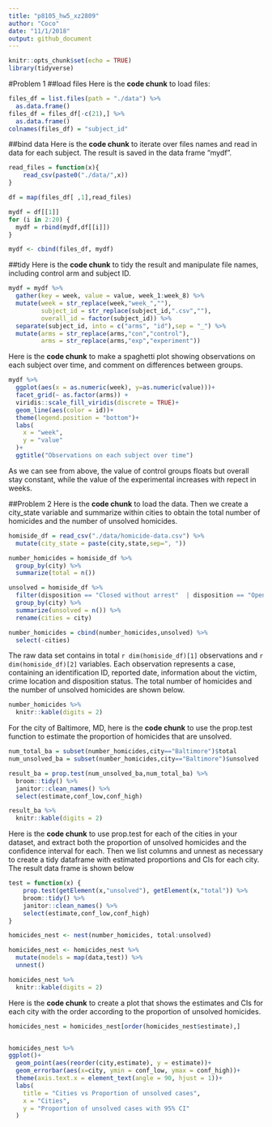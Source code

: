 ```yaml
---
title: "p8105_hw5_xz2809"
author: "Coco"
date: "11/1/2018"
output: github_document
---
```


```r
knitr::opts_chunk$set(echo = TRUE)
library(tidyverse)
```

#Problem 1
##load files 
Here is the **code chunk** to load files: 
```r
files_df = list.files(path = "./data") %>% 
  as.data.frame() 
files_df = files_df[-c(21),] %>% 
  as.data.frame()
colnames(files_df) = "subject_id"
```

##bind data
Here is the **code chunk** to iterate over files names and read in data for each subject. The result is saved in the data frame "mydf". 

```r
read_files = function(x){
    read_csv(paste0("./data/",x))
}

df = map(files_df[ ,1],read_files)

mydf = df[[1]]
for (i in 2:20) {
  mydf = rbind(mydf,df[[i]])
}

mydf <- cbind(files_df, mydf) 
```

##tidy
Here is the **code chunk** to tidy the result and manipulate file names, including control arm and subject ID. 

```r
mydf = mydf %>% 
  gather(key = week, value = value, week_1:week_8) %>% 
  mutate(week = str_replace(week,"week_",""),
         subject_id = str_replace(subject_id,".csv",""),
         overall_id = factor(subject_id)) %>% 
  separate(subject_id, into = c("arms", "id"),sep = "_") %>% 
  mutate(arms = str_replace(arms,"con","control"),
         arms = str_replace(arms,"exp","experiment"))
```
Here is the **code chunk** to make a spaghetti plot showing observations on each subject over time, and comment on differences between groups.

```r
mydf %>% 
  ggplot(aes(x = as.numeric(week), y=as.numeric(value)))+
  facet_grid(~ as.factor(arms)) + 
  viridis::scale_fill_viridis(discrete = TRUE)+
  geom_line(aes(color = id))+
  theme(legend.position = "bottom")+
  labs(
    x = "week",
    y = "value"
  )+
  ggtitle("Observations on each subject over time")
```

As we can see from above, the value of control groups floats but overall stay constant, while the value of the experimental increases with repect in weeks. 


##Problem 2
Here is the **code chunk** to load the data. Then we create a city_state variable and summarize within cities to obtain the total number of homicides and the number of unsolved homicides. 

```r
homiside_df = read_csv("./data/homicide-data.csv") %>% 
  mutate(city_state = paste(city,state,sep=", ")) 

number_homicides = homiside_df %>%
  group_by(city) %>% 
  summarize(total = n()) 

unsolved = homiside_df %>% 
  filter(disposition == "Closed without arrest"  | disposition == "Open/No arrest") %>% 
  group_by(city) %>% 
  summarize(unsolved = n()) %>% 
  rename(cities = city)

number_homicides = cbind(number_homicides,unsolved) %>% 
  select(-cities)
```

The raw data set contains in total `r dim(homiside_df)[1]` observations and `r dim(homiside_df)[2]` variables. Each observation represents a case, containing an identification ID, reported date, information about the victim, crime location and disposition status. The total number of homicides and the number of unsolved homicides are shown below.

```r
number_homicides %>% 
  knitr::kable(digits = 2)
```

For the city of Baltimore, MD, here is the **code chunk** to use the prop.test function to estimate the proportion of homicides that are unsolved. 

```r
num_total_ba = subset(number_homicides,city=="Baltimore")$total
num_unsolved_ba = subset(number_homicides,city=="Baltimore")$unsolved

result_ba = prop.test(num_unsolved_ba,num_total_ba) %>% 
  broom::tidy() %>% 
  janitor::clean_names() %>% 
  select(estimate,conf_low,conf_high) 

result_ba %>% 
  knitr::kable(digits = 2)
```

Here is the **code chunk** to use prop.test for each of the cities in your dataset, and extract both the proportion of unsolved homicides and the confidence interval for each. Then we list columns and unnest as necessary to create a tidy dataframe with estimated proportions and CIs for each city. The result data frame is shown below

```r
test = function(x) {
    prop.test(getElement(x,"unsolved"), getElement(x,"total")) %>% 
    broom::tidy() %>% 
    janitor::clean_names() %>% 
    select(estimate,conf_low,conf_high)
}

homicides_nest <- nest(number_homicides, total:unsolved)

homicides_nest <- homicides_nest %>% 
  mutate(models = map(data,test)) %>% 
  unnest()

homicides_nest %>% 
  knitr::kable(digits = 2)
```


Here is the **code chunk** to create a plot that shows the estimates and CIs for each city with the order according to the proportion of unsolved homicides.

```r
homicides_nest = homicides_nest[order(homicides_nest$estimate),]


homicides_nest %>% 
ggplot()+
  geom_point(aes(reorder(city,estimate), y = estimate))+
  geom_errorbar(aes(x=city, ymin = conf_low, ymax = conf_high))+
  theme(axis.text.x = element_text(angle = 90, hjust = 1))+
  labs(
    title = "Cities vs Proportion of unsolved cases",
    x = "Cities",
    y = "Proportion of unsolved cases with 95% CI"
  )
  
```






